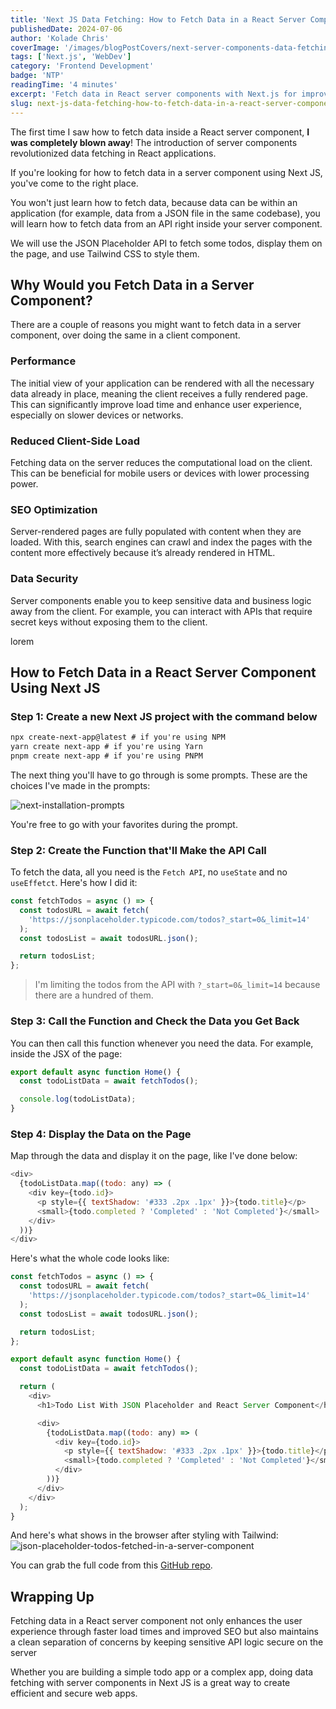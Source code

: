 ```yaml
---
title: 'Next JS Data Fetching: How to Fetch Data in a React Server Component'
publishedDate: 2024-07-06
author: 'Kolade Chris'
coverImage: '/images/blogPostCovers/next-server-components-data-fetching.png'
tags: ['Next.js', 'WebDev']
category: 'Frontend Development'
badge: 'NTP'
readingTime: '4 minutes'
excerpt: 'Fetch data in React server components with Next.js for improved performance and SEO optimization'
slug: next-js-data-fetching-how-to-fetch-data-in-a-react-server-component
---
```



The first time I saw how to fetch data inside a React server component, **I was completely blown away**! The introduction of server components revolutionized data fetching in React applications.

If you're looking for how to fetch data in a server component using Next JS, you've come to the right place.

You won't just learn how to fetch data, because data can be within an application (for example, data from a JSON file in the same codebase), you will learn how to fetch data from an API right inside your server component.

We will use the JSON Placeholder API to fetch some todos, display them on the page, and use Tailwind CSS to style them.

## Why Would you Fetch Data in a Server Component?

There are a couple of reasons you might want to fetch data in a server component, over doing the same in a client component.

### Performance

The initial view of your application can be rendered with all the necessary data already in place, meaning the client receives a fully rendered page. This can significantly improve load time and enhance user experience, especially on slower devices or networks.

### Reduced Client-Side Load

Fetching data on the server reduces the computational load on the client. This can be beneficial for mobile users or devices with lower processing power.

### SEO Optimization

Server-rendered pages are fully populated with content when they are loaded. With this, search engines can crawl and index the pages with the content more effectively because it’s already rendered in HTML.

### Data Security

Server components enable you to keep sensitive data and business logic away from the client. For example, you can interact with APIs that require secret keys without exposing them to the client.

lorem

## How to Fetch Data in a React Server Component Using Next JS

### Step 1: Create a new Next JS project with the command below

```txt
npx create-next-app@latest # if you're using NPM
yarn create next-app # if you're using Yarn
pnpm create next-app # if you're using PNPM
```

The next thing you'll have to go through is some prompts. These are the choices I've made in the prompts:

![next-installation-prompts](../../../public/images/blogPostImages/data-fetching-next-server-components/nextjs-installation-prompts.png)

You're free to go with your favorites during the prompt.

### Step 2: Create the Function that'll Make the API Call

To fetch the data, all you need is the `Fetch API`, no `useState` and no `useEffetct`. Here's how I did it:

```js
const fetchTodos = async () => {
  const todosURL = await fetch(
    'https://jsonplaceholder.typicode.com/todos?_start=0&_limit=14'
  );
  const todosList = await todosURL.json();

  return todosList;
};
```

> I'm limiting the todos from the API with `?_start=0&_limit=14` because there are a hundred of them.

### Step 3: Call the Function and Check the Data you Get Back

You can then call this function whenever you need the data. For example, inside the JSX of the page:

```js
export default async function Home() {
  const todoListData = await fetchTodos();

  console.log(todoListData);
}
```

### Step 4: Display the Data on the Page

Map through the data and display it on the page, like I've done below:

```js
<div>
  {todoListData.map((todo: any) => (
    <div key={todo.id}>
      <p style={{ textShadow: '#333 .2px .1px' }}>{todo.title}</p>
      <small>{todo.completed ? 'Completed' : 'Not Completed'}</small>
    </div>
  ))}
</div>
```

Here's what the whole code looks like:

```js
const fetchTodos = async () => {
  const todosURL = await fetch(
    'https://jsonplaceholder.typicode.com/todos?_start=0&_limit=14'
  );
  const todosList = await todosURL.json();

  return todosList;
};

export default async function Home() {
  const todoListData = await fetchTodos();

  return (
    <div>
      <h1>Todo List With JSON Placeholder and React Server Component</h1>

      <div>
        {todoListData.map((todo: any) => (
          <div key={todo.id}>
            <p style={{ textShadow: '#333 .2px .1px' }}>{todo.title}</p>
            <small>{todo.completed ? 'Completed' : 'Not Completed'}</small>
          </div>
        ))}
      </div>
    </div>
  );
}
```

And here's what shows in the browser after styling with Tailwind:
![json-placeholder-todos-fetched-in-a-server-component](../../../public/images/blogPostImages/data-fetching-next-server-components/json-placeholder-todos.png)

You can grab the full code from this [GitHub repo](https://github.com/Ksound22/next-server-component-data-fetching-article 'Next server component data fetching example').

<NewsletterFrameInPost />

## Wrapping Up

Fetching data in a React server component not only enhances the user experience through faster load times and improved SEO but also maintains a clean separation of concerns by keeping sensitive API logic secure on the server

Whether you are building a simple todo app or a complex app, doing data fetching with server components in Next JS is a great way to create efficient and secure web apps.
